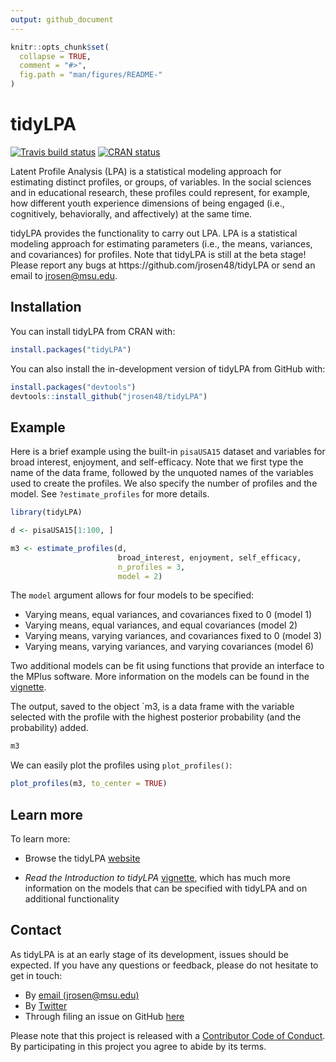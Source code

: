 ```yaml
---
output: github_document
---
```


<!-- README.md is generated from README.Rmd. Please edit that file -->

```r
knitr::opts_chunk$set(
  collapse = TRUE,
  comment = "#>",
  fig.path = "man/figures/README-"
)
```

# tidyLPA

[![Travis build status](https://travis-ci.org/jrosen48/tidyLPA.svg?branch=master)](https://travis-ci.org/jrosen48/tidyLPA) [![CRAN status](http://www.r-pkg.org/badges/version/tidyLPA)](https://cran.r-project.org/package=tidyLPA)

Latent Profile Analysis (LPA) is a statistical modeling approach for estimating distinct profiles, or groups, of variables. In the social sciences and in educational research, these profiles could represent, for example, how different youth experience dimensions of being engaged (i.e., cognitively, behaviorally, and affectively) at the same time.

tidyLPA provides the functionality to carry out LPA. LPA is a statistical modeling approach for estimating parameters (i.e., the means, variances, and covariances) for profiles. Note that tidyLPA is still at the beta stage! Please report any bugs at https://github.com/jrosen48/tidyLPA or send an email to [jrosen@msu.edu](mailto:jrosen@msu.edu).

## Installation

You can install tidyLPA from CRAN with:

```r
install.packages("tidyLPA")
```

You can also install the in-development version of tidyLPA from GitHub with:

```r
install.packages("devtools")
devtools::install_github("jrosen48/tidyLPA")
```

## Example

Here is a brief example using the built-in `pisaUSA15` dataset and variables for broad interest, enjoyment, and self-efficacy. Note that we first type the name of the data frame, followed by the unquoted names of the variables used to create the profiles. We also specify the number of profiles and the model. See `?estimate_profiles` for more details.

```r
library(tidyLPA)
```

```r
d <- pisaUSA15[1:100, ]

m3 <- estimate_profiles(d, 
                        broad_interest, enjoyment, self_efficacy, 
                        n_profiles = 3, 
                        model = 2)

```


The `model` argument allows for four models to be specified:

* Varying means, equal variances, and covariances fixed to 0 (model 1)
* Varying means, equal variances, and equal covariances (model 2)
* Varying means, varying variances, and covariances fixed to 0 (model 3)
* Varying means, varying variances, and varying covariances (model 6)

Two additional models can be fit using functions that provide an interface to the MPlus software. More information on the models can be found in the [vignette](https://jrosen48.github.io/tidyLPA/articles/Introduction_to_tidyLPA.html).

The output, saved to the object `m3, is a data frame with the variable selected with the profile with the highest posterior probability (and the probability) added.

```r
m3
```

We can easily plot the profiles using `plot_profiles()`:

```r
plot_profiles(m3, to_center = TRUE)
```

## Learn more

To learn more: 

* Browse the tidyLPA [website](https://jrosen48.github.io/tidyLPA/)

* *Read the Introduction to tidyLPA* [vignette](https://jrosen48.github.io/tidyLPA/articles/Introduction_to_tidyLPA.html), which has much more information on the models that can be specified with tidyLPA and on additional functionality

## Contact

As tidyLPA is at an early stage of its development, issues should be expected. If you have any questions or feedback, please do not hesitate to get in touch:

* By [email (jrosen@msu.edu)](mailto:jrosen@msu.edu)
* By [Twitter](http://twitter.com/jrosenberg6432)
* Through filing an issue on GitHub [here](https://github.com/jrosen48/tidyLPA)

Please note that this project is released with a [Contributor Code of Conduct](CONDUCT.md). By participating in this project you agree to abide by its terms.
